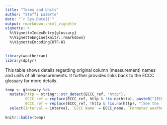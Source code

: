 ```yaml
---
title: "Terms and Units"
author: "Steffi LaZerte"
date: "`r Sys.Date()`"
output: rmarkdown::html_vignette
vignette: >
  %\VignetteIndexEntry{glossary}
  %\VignetteEngine{knitr::rmarkdown}
  %\VignetteEncoding{UTF-8}
---
```


```r
library(weathercan)
library(dplyr)
```

This table shows details regarding original column (measurement) names and units of all measurements. It further provides links back to the ECCC glossary for more details.

```r
temp <- glossary %>%
  mutate(http = stringr::str_detect(ECCC_ref, "http"),
         ECCC_ref = replace(ECCC_ref, http & !is.na(http), paste0("[ECCC glossary page](", ECCC_ref[http & !is.na(http)], ")")),
         ECCC_ref = replace(ECCC_ref, !http & !is.na(http), "[See the 'flags' vignette](flags.html)")) %>%
  select(Interval = interval, `ECCC Name` = ECCC_name, `Formated weathercan name` = weathercan_name, units, Reference = ECCC_ref)
  
knitr::kable(temp)
```
